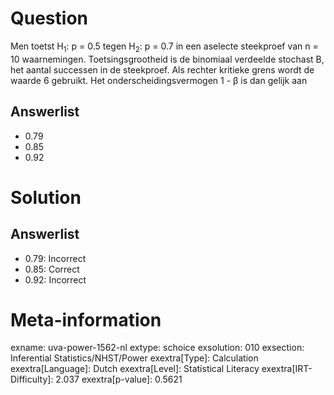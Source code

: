 Question
========

Men toetst H~1~: p = 0.5 tegen H~2~: p = 0.7 in een aselecte steekproef
van n = 10 waarnemingen. Toetsingsgrootheid is de binomiaal verdeelde
stochast B, het aantal successen in de steekproef. Als rechter kritieke
grens wordt de waarde 6 gebruikt. Het onderscheidingsvermogen 1 - β is
dan gelijk aan

Answerlist
----------

* 0.79
* 0.85
* 0.92

Solution
========

Answerlist
----------

* 0.79: Incorrect
* 0.85: Correct
* 0.92: Incorrect

Meta-information
================
exname: uva-power-1562-nl
extype: schoice
exsolution: 010
exsection: Inferential Statistics/NHST/Power
exextra[Type]: Calculation
exextra[Language]: Dutch
exextra[Level]: Statistical Literacy
exextra[IRT-Difficulty]: 2.037
exextra[p-value]: 0.5621
